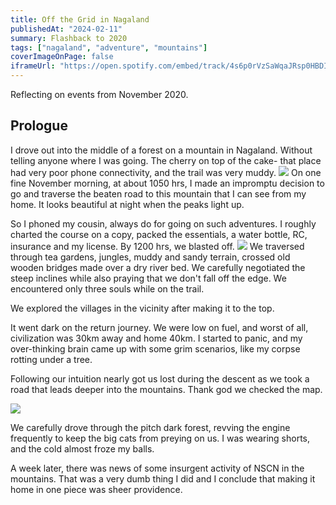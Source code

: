 ```yaml
---
title: Off the Grid in Nagaland
publishedAt: "2024-02-11"
summary: Flashback to 2020
tags: ["nagaland", "adventure", "mountains"]
coverImageOnPage: false
iframeUrl: "https://open.spotify.com/embed/track/4s6p0rVzSaWqaJRsp0HBDI?utm_source=generator"
---
```


<Alert>
  Reflecting on events from November 2020.
</Alert>

## Prologue

I drove out into the middle of a forest on a mountain in Nagaland. Without telling
anyone where I was going. The cherry on top of the cake- that place had very poor
phone connectivity, and the trail was very muddy.
<Image
  width={600}
  height={400}
  src="/blog/off-the-grid-in-nagaland/image.png"
  caption="Lirmen, Nagaland"
/>
On one fine November morning, at about 1050 hrs, I made an impromptu decision to go and traverse the beaten road to this mountain that I can see from my home. It looks beautiful at night when the peaks light up.

So I phoned my cousin, always do for going on such adventures. I roughly charted the course on a copy, packed the essentials, a water bottle, RC, insurance and my license. By 1200 hrs, we blasted off.
<Image
  width={600}
  height={400}
  src="/blog/off-the-grid-in-nagaland/im1.jpg"
  caption="An old wooden bridge."
/>
We traversed through tea gardens, jungles, muddy and sandy terrain, crossed old wooden bridges made over a dry river bed. We carefully negotiated the steep inclines while also praying that we don't fall off the edge. We encountered only three souls while on the trail.

We explored the villages in the vicinity after making it to the top.



It went dark on the return journey. We were low on fuel, and worst of all, civilization was 30km away and home 40km. I started to panic, and my over-thinking brain came up with some grim scenarios, like my corpse rotting under a tree.

Following our intuition nearly got us lost during the descent as we took a road that leads deeper into the mountains. Thank god we checked the map.

<Image
  width={600}
  height={400}
  src="/blog/off-the-grid-in-nagaland/im2.jpg"
  caption="The view of the mountains from my hometown."
/>

We carefully drove through the pitch dark forest, revving the engine frequently to keep the big cats from preying on us. I was wearing shorts, and the cold almost froze my balls.

A week later, there was news of some insurgent activity of NSCN in the mountains.
That was a very dumb thing I did and I conclude that making it home in one piece was sheer providence.
